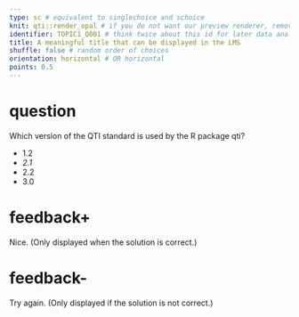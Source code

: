 ```yaml
---
type: sc # equivalent to singlechoice and schoice
knit: qti::render_opal # if you do not want our preview renderer, remove this
identifier: TOPIC1_Q001 # think twice about this id for later data analysis!
title: A meaningful title that can be displayed in the LMS
shuffle: false # random order of choices
orientation: horizontal # OR horizontal
points: 0.5
---
```


# question

Which version of the QTI standard is used by the R package qti?

- 1.2
- *2.1* <!--Mark correct solution with asterisks-->
- 2.2
- 3.0

# feedback+

Nice. (Only displayed when the solution is correct.)

# feedback-

Try again. (Only displayed if the solution is not correct.)

<!-- If you prefer general feedback, just use the the section # feedback and delete the other feedback sections-->
